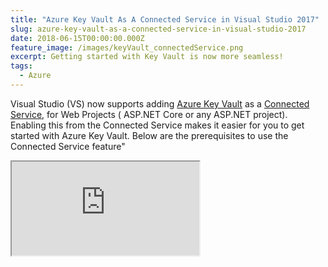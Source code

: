 ```yaml
---
title: "Azure Key Vault As A Connected Service in Visual Studio 2017"
slug: azure-key-vault-as-a-connected-service-in-visual-studio-2017
date: 2018-06-15T00:00:00.000Z
feature_image: /images/keyVault_connectedService.png
excerpt: Getting started with Key Vault is now more seamless!
tags:
  - Azure
---
```

Visual Studio (VS) now supports adding [Azure Key Vault](/blog/tag/azure-key-vault/) as a [Connected Service](https://docs.microsoft.com/en-us/azure/key-vault/vs-key-vault-add-connected-service), for Web Projects ( ASP.NET Core or any ASP.NET project). Enabling this from the Connected Service makes it easier for you to get started with Azure Key Vault. Below are the prerequisites to use the Connected Service feature"

<iframe src="https://www.youtube.com/embed/S7EPrlpPqXw" />

  

> [Prerequisites](https://docs.microsoft.com/en-us/azure/key-vault/vs-key-vault-add-connected-service#prerequisites)

-   An Azure subscription. If you do not have one, you can sign up for a free account.
-   Visual Studio 2017 version 15.7 with the Web Development workload installed. Download it now.
-   An ASP.NET 4.7.1 or ASP.NET Core 2.0 web project open.

![Visual Studio, Azure Key Vault Connected Services](/images/keyVault_connectedService.png)

When selecting 'Secure Secrets with Azure Key Vault' option from the list of Connected Services provided it takes you to a new page within Visual Studio with your Azure Subscription associated with Visual Studio Account and gives you the ability to add a Key Vault to it. VS does generate some defaults for the Vault Name, Resource Group, Location and the Pricing Tier which you can edit as per your requirement. Once you confirm to the _Add_ the Key Vault, VS provisions the Key Vault with the selected configuration and modifies some things in your project.

-   [Changes Made to your ASP.NET project](https://docs.microsoft.com/en-us/azure/key-vault/vs-key-vault-aspnet-what-happened)
-   [Changes made to your ASP.NET Core project](https://docs.microsoft.com/en-us/azure/key-vault/vs-key-vault-aspnet-core-what-happened)

![Visual Studio, Azure Key Vault Connected Services](/images/keyVault_connectedService_createKeyVault.png)

In short, VS adds

-   a bunch of NuGet packages to access Azure Key Vault
-   Adds in the Keyvault Url details
-   In ASP.NET Web project VS modifies the configuration file to add in the AzureKeyVaultConfigBuilder as shown below.

```xml
<configuration>
<configSections>
<section
      name="configBuilders"
      type="System.Configuration.ConfigurationBuildersSection, System.Configuration, Version=4.0.0.0, Culture=neutral, PublicKeyToken=b03f5f7f11d50a3a"
      restartOnExternalChanges="false"
      requirePermission="false" />
</configSections>
<configBuilders>
<builders>
<add
      name="AzureKeyVault"
      vaultName="webapplication-47-dev-kv"
      type="Microsoft.Configuration.ConfigurationBuilders.AzureKeyVaultConfigBuilder, Microsoft.Configuration.ConfigurationBuilders.Azure, Version=1.0.0.0, Culture=neutral"
      vaultUri="https://WebApplication-47-dev-kv.vault.azure.net" />
</builders>
</configBuilders>

```

To start using Azure Key Vault from your application we first need to add some Secrets to the Key Vault created by Visual Studio. You can add a secret to the portal using multiple ways, the most straightforward being [using the Azure Portal](/blog/managing-key-vault-through-azure-portal/). Once you add the Secret to the Key Vault, update the configuration file with the Secret names. Below is how you would do for an ASP.NET Web Project. (_MySecret_ and _VersionedSecret_ keys)

Make sure to add **configBuilders="AzureKeyVault"** to the appSettings tag. This tells the Configuraion Manager to use the configured AzureKeyVaultConfigBuilder

```xml
<appSettings configBuilders="AzureKeyVault">
      <add key="webpages:Version" value="3.0.0.0" />
      <add key="webpages:Enabled" value="false" />
      <add key="ClientValidationEnabled" value="true" />
      <add key="UnobtrusiveJavaScriptEnabled" value="true" />
      <add key="MySecret" value="dummy1"/>
      <add key="VersionedSecret" value="dummy2"/>
</appSettings>

```

The values _dummy\*_ are just dummy values and will be overridden at runtime from the Secret Values created in the Key Vault. If the Secret with the corresponding name does not exist in Key Vault, then the _dummy_ values will be used.

## Authentication

When VS creates the Vault, it adds in the user logged into VS to the Access Policies list. When running the application, the AzureKeyVaultConfigBuilder uses the same details to authenticate with the Key Vault.

> If you are not logged in as the same user or not logged in at all the provider will not be able to authenticate with the Key Vault and will fallback to use the dummy values in the configuration file. Alternatively you could specify [connection option avaiable for AzureServiceTokenProvider](https://docs.microsoft.com/en-us/azure/key-vault/service-to-service-authentication#connection-string-support)

<Figure src="/images/keyVault_connectedService_AccessPolicies.png" caption="## Secrets and Versioning" />

The [AzureKeyVaultConfigBuilder](https://github.com/aspnet/MicrosoftConfigurationBuilders/tree/master/src/Azure) requests to get all the Secrets in the Key Vault at application startup using the [Secrets endoint](https://docs.microsoft.com/en-us/rest/api/keyvault/getsecrets/getsecrets). This call returns all the Secrets in the Key Vault. For whatever keys in the AppSettings that has a match with a Secret in the vault, a request is made to get the [Secret details](https://docs.microsoft.com/en-us/rest/api/keyvault/getsecret/getsecret), which returns the actual Secret value for the keys. Below are the traces of the calls going out captured using [Fiddler](/blog/fiddler-free-web-debugging-proxy/).

![AzureKeyVaultConfigBuilder Fiddler Traces ](/images/keyVault_connectedService_requests.png)

It looks like at the moment the AzureKeyVaultConfigBuilder get only the latest version of the Secrets. As you can tell from one of my Secret names (VersionedSecret), I have created two versions for the Secret, and the config builder picks the latest version. I don't see a way right now whereby I can specify a specific secret version.

The Visual Studio Connected Services makes it easy to get started with Azure Key Vault and move your secrets to a more secure store, than having it around in your [configuration files](/blog/keeping-sensitive-configuration-data-out-of-source-control/).
